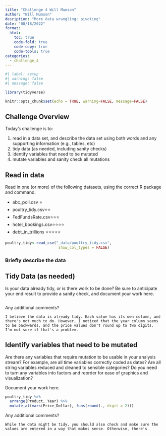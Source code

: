 ```yaml
---
title: "Challenge 4 Will Munson"
author: "Will Munson"
desription: "More data wrangling: pivoting"
date: "08/18/2022"
format:
  html:
    toc: true
    code-fold: true
    code-copy: true
    code-tools: true
categories:
  - challenge_4
---
```


```r
#| label: setup
#| warning: false
#| message: false

library(tidyverse)

knitr::opts_chunk$set(echo = TRUE, warning=FALSE, message=FALSE)
```

## Challenge Overview

Today's challenge is to:

1)  read in a data set, and describe the data set using both words and any supporting information (e.g., tables, etc)
2)  tidy data (as needed, including sanity checks)
3)  identify variables that need to be mutated
4)  mutate variables and sanity check all mutations

## Read in data

Read in one (or more) of the following datasets, using the correct R package and command.

-   abc_poll.csv ⭐
-   poultry_tidy.csv⭐⭐
-   FedFundsRate.csv⭐⭐⭐
-   hotel_bookings.csv⭐⭐⭐⭐
-   debt_in_trillions ⭐⭐⭐⭐⭐

```r
poultry_tidy<-read_csv("_data/poultry_tidy.csv",
                        show_col_types = FALSE)

```

### Briefly describe the data

## Tidy Data (as needed)

Is your data already tidy, or is there work to be done? Be sure to anticipate your end result to provide a sanity check, and document your work here.

```r


```

Any additional comments?

    I believe the data is already tidy. Each value has its own column, and there's not much to do. However, I noticed that the year column seems to be backwards, and the price values don't round up to two digits. I'm not sure if that's a problem.
    
## Identify variables that need to be mutated

Are there any variables that require mutation to be usable in your analysis stream? For example, are all time variables correctly coded as dates? Are all string variables reduced and cleaned to sensible categories? Do you need to turn any variables into factors and reorder for ease of graphics and visualization?

Document your work here.

```r
poultry_tidy %>%
  arrange(Product, Year) %>%
  mutate_at(vars(Price_Dollar), funs(round(., digit = 2)))
```

Any additional comments?

    While the data might be tidy, you should also check and make sure the values are entered in a way that makes sense. Otherwise, there's 